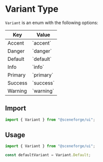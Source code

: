 
<Meta title="@sceneforge|ui/Types/Variant" />

# Variant Type

`Variant` is an enum with the following options:

<table>
  <thead>
    <tr><th> Key     </th><th> Value     </th></tr>
  </thead>
  <tbody>
    <tr><td> Accent  </td><td> `accent`  </td></tr>
    <tr><td> Danger  </td><td> `danger`  </td></tr>
    <tr><td> Default </td><td> `default` </td></tr>
    <tr><td> Info    </td><td> `info`    </td></tr>
    <tr><td> Primary </td><td> `primary` </td></tr>
    <tr><td> Success </td><td> `success` </td></tr>
    <tr><td> Warning </td><td> `warning` </td></tr>
  </tbody>
</table>

## Import

```ts
import { Variant } from "@sceneforge/ui";
```

## Usage

```ts
import { Variant } from "@sceneforge/ui";

const defaultVariant = Variant.Default;
```
